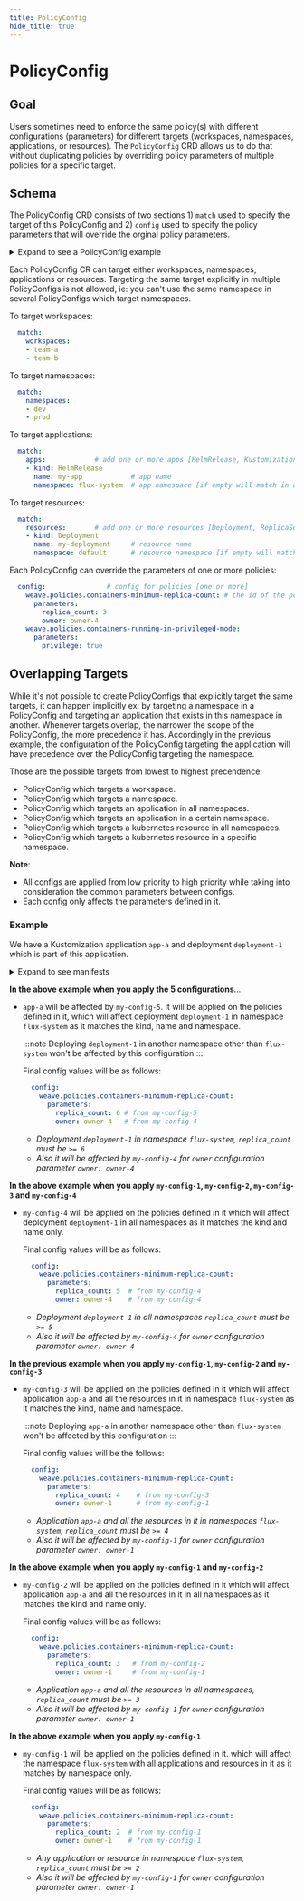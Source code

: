 ```yaml
---
title: PolicyConfig
hide_title: true
---
```



# PolicyConfig <TierLabel tiers="Enterprise" />

## Goal

Users sometimes need to enforce the same policy(s) with different configurations (parameters) for different targets (workspaces, namespaces, applications, or resources).
The `PolicyConfig` CRD allows us to do that without duplicating policies by overriding policy parameters of multiple policies for a specific target.

## Schema

The PolicyConfig CRD consists of two sections 1) `match` used to specify the target of this PolicyConfig and 2) `config` used to specify the policy parameters that will override the orginal policy parameters.

<details>
<summary>Expand to see a PolicyConfig example</summary>

  ```yaml
  apiVersion: pac.weave.works/v2beta2
  kind: PolicyConfig      # policy config resource kind
  metadata:
    name: my-config       # policy config name
  spec:
    match:                # matches (targets of the policy config)
      workspaces:         # add one or more name workspaces
      - team-a
      - team-b
    config:               # config for policies [one or more]
      weave.policies.containers-minimum-replica-count:
        parameters:
          replica_count: 3
  ```

</details>

Each PolicyConfig CR can target either workspaces, namespaces, applications or resources. Targeting the same target explicitly in multiple PolicyConfigs is not allowed, ie: you can't use the same namespace in several PolicyConfigs which target namespaces.

To target workspaces:

  ```yaml
    match:
      workspaces:
      - team-a
      - team-b
  ```

To target namespaces:

  ```yaml
    match:
      namespaces:
      - dev
      - prod
  ```

To target applications:

  ```yaml
    match:
      apps:            # add one or more apps [HelmRelease, Kustomization]
      - kind: HelmRelease
        name: my-app            # app name
        namespace: flux-system  # app namespace [if empty will match in any namespace]
  ```

To target resources:

  ```yaml
    match:
      resources:       # add one or more resources [Deployment, ReplicaSet, ..]
      - kind: Deployment
        name: my-deployment     # resource name
        namespace: default      # resource namespace [if empty will match in any namespace]
  ```


Each PolicyConfig can override the parameters of one or more policies:

  ```yaml
    config:               # config for policies [one or more]
      weave.policies.containers-minimum-replica-count: # the id of the policy
        parameters:
          replica_count: 3
          owner: owner-4
      weave.policies.containers-running-in-privileged-mode:
        parameters:
          privilege: true
  ```

## Overlapping Targets

While it's not possible to create PolicyConfigs that explicitly target the same targets, it can happen implicitly ex: by targeting a namespace in a PolicyConfig and targeting an application that exists in this namespace in another.
Whenever targets overlap, the narrower the scope of the PolicyConfig, the more precedence it has. Accordingly in the previous example, the configuration of the PolicyConfig targeting the application will have precedence over the PolicyConfig targeting the namespace.

Those are the possible targets from lowest to highest precendence:
- PolicyConfig which targets a workspace.
- PolicyConfig which targets a namespace.
- PolicyConfig which targets an application in all namespaces.
- PolicyConfig which targets an application in a certain namespace.
- PolicyConfig which targets a kubernetes resource in all namespaces.
- PolicyConfig which targets a kubernetes resource in a specific namespace.

**Note**:
- All configs are applied from low priority to high priority while taking into consideration the common parameters between configs.
- Each config only affects the parameters defined in it.

### Example

We have a Kustomization application `app-a` and deployment `deployment-1` which is part of this application.

<details>
<summary>Expand to see manifests</summary>

```yaml
apiVersion: pac.weave.works/v2beta2
kind: PolicyConfig
metadata:
  name: my-config-1
spec:
  match:
    namespaces:
    - flux-system
  config:
    weave.policies.containers-minimum-replica-count:
      parameters:
        replica_count: 2
        owner: owner-1
---
apiVersion: pac.weave.works/v2beta2
kind: PolicyConfig
metadata:
  name: my-config-2
spec:
  match:
    apps:
    - kind: Kustomization
      name: app-a
  config:
    weave.policies.containers-minimum-replica-count:
      parameters:
        replica_count: 3
---
apiVersion: pac.weave.works/v2beta2
kind: PolicyConfig
metadata:
  name: my-config-3
spec:
  match:
    apps:
    - kind: Kustomization
      name: app-a
      namespace: flux-system
  config:
    weave.policies.containers-minimum-replica-count:
      parameters:
        replica_count: 4
---
apiVersion: pac.weave.works/v2beta2
kind: PolicyConfig
metadata:
  name: my-config-4
spec:
  match:
    resources:
    - kind: Deployment
      name: deployment-1
  config:
    weave.policies.containers-minimum-replica-count:
      parameters:
        replica_count: 5
        owner: owner-4
---

apiVersion: pac.weave.works/v2beta2
kind: PolicyConfig
metadata:
  name: my-config-5
spec:
  match:
    resources:
    - kind: Deployment
      name: deployment-1
      namespace: flux-system
  config:
    weave.policies.containers-minimum-replica-count:
      parameters:
        replica_count: 6
```

</details>

**In the above example when you apply the 5 configurations**...

- `app-a` will be affected by `my-config-5`. It will be applied on the policies defined in it, which will affect deployment `deployment-1` in namespace `flux-system` as it matches the kind, name and namespace.

	:::note
	Deploying `deployment-1` in another namespace other than `flux-system` won't be affected by this configuration
	:::

  Final config values will be as follows:

    ```yaml
      config:
        weave.policies.containers-minimum-replica-count:
          parameters:
            replica_count: 6 # from my-config-5
            owner: owner-4   # from my-config-4
    ```
  - _Deployment `deployment-1` in namespace `flux-system`, `replica_count` must
		be `>= 6`_
  - _Also it will be affected by `my-config-4` for `owner` configuration
		parameter `owner: owner-4`_


**In the above example when you apply `my-config-1`, `my-config-2`, `my-config-3` and `my-config-4`**

- `my-config-4` will be applied on the policies defined in it which will affect deployment `deployment-1` in all namespaces as it matches the kind and name only.

  Final config values will be as follows:

    ```yaml
      config:
        weave.policies.containers-minimum-replica-count:
          parameters:
            replica_count: 5  # from my-config-4
            owner: owner-4    # from my-config-4
    ```

  - _Deployment `deployment-1` in all namespaces `replica_count` must be `>= 5`_
  - _Also it will be affected by `my-config-4` for `owner` configuration
		parameter `owner: owner-4`_

**In the previous example when you apply `my-config-1`, `my-config-2` and `my-config-3`**

- `my-config-3` will be applied on the policies defined in it which will affect application `app-a` and all the resources in it in namespace `flux-system` as it matches the kind, name and namespace.

	:::note
	Deploying `app-a` in another namespace other than `flux-system` won't be affected by this configuration
	:::

  Final config values will be the follows:

    ```yaml
      config:
        weave.policies.containers-minimum-replica-count:
          parameters:
            replica_count: 4    # from my-config-3
            owner: owner-1      # from my-config-1
    ```

  - _Application `app-a` and all the resources in it in namespaces
		`flux-system`, `replica_count` must be `>= 4`_
  - _Also it will be affected by `my-config-1` for `owner` configuration
		parameter `owner: owner-1`_

**In the above example when you apply `my-config-1` and `my-config-2`**

- `my-config-2` will be applied on the policies defined in it which will affect application `app-a` and all the resources in it in all namespaces as it matches the kind and name only.

  Final config values will be as follows:

    ```yaml
      config:
        weave.policies.containers-minimum-replica-count:
          parameters:
            replica_count: 3   # from my-config-2
            owner: owner-1     # from my-config-1
    ```

  - _Application `app-a` and all the resources in all namespaces,
		`replica_count` must be `>= 3`_
  - _Also it will be affected by `my-config-1` for `owner` configuration
		parameter `owner: owner-1`_

**In the above example when you apply `my-config-1`**

- `my-config-1` will be applied on the policies defined in it. which will affect the namespace `flux-system` with all applications and resources in it as it matches by namespace only.

  Final config values will be as follows:

    ```yaml
      config:
        weave.policies.containers-minimum-replica-count:
          parameters:
            replica_count: 2  # from my-config-1
            owner: owner-1    # from my-config-1
    ```

  - _Any application or resource in namespace `flux-system`, `replica_count` must
		be `>= 2`_
  - _Also it will be affected by `my-config-1` for `owner` configuration
		parameter `owner: owner-1`_
